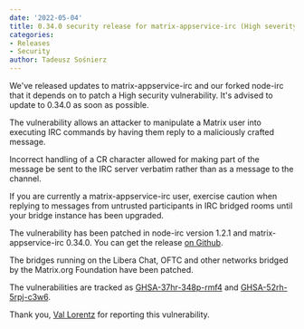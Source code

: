 ```yaml
---
date: '2022-05-04'
title: 0.34.0 security release for matrix-appservice-irc (High severity)
categories:
- Releases
- Security
author: Tadeusz Sośnierz
---
```


We've released updates to matrix-appservice-irc and our forked node-irc that it depends on to patch a High security vulnerability.
It's advised to update to 0.34.0 as soon as possible.

The vulnerability allows an attacker to manipulate a Matrix user into executing IRC commands
by having them reply to a maliciously crafted message.

Incorrect handling of a CR character allowed for making part of the message be sent to the IRC server verbatim
rather than as a message to the channel.

If you are currently a matrix-appservice-irc user, exercise caution when replying to messages from untrusted participants
in IRC bridged rooms until your bridge instance has been upgraded.

The vulnerability has been patched in node-irc version 1.2.1 and matrix-appservice-irc 0.34.0.
You can get the release [on Github](https://github.com/matrix-org/matrix-appservice-irc/releases/tag/0.34.0).

The bridges running on the Libera Chat, OFTC and other networks bridged by the Matrix.org Foundation have been patched.

The vulnerabilities are tracked as [GHSA-37hr-348p-rmf4][appservice-vuln] and
[GHSA-52rh-5rpj-c3w6][node-irc-vuln].

[node-irc-vuln]:
<https://github.com/matrix-org/node-irc/security/advisories/GHSA-52rh-5rpj-c3w6>

[appservice-vuln]:
<https://github.com/matrix-org/matrix-appservice-irc/security/advisories/GHSA-37hr-348p-rmf4>

Thank you, [Val Lorentz](https://valentin-lorentz.fr/) for reporting this vulnerability.
